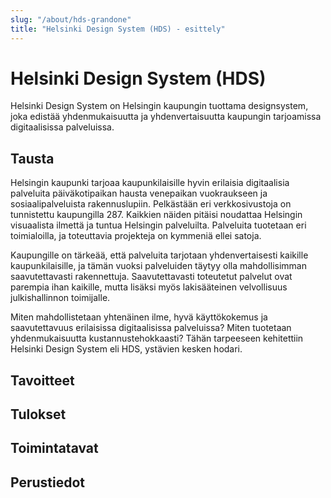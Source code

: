 ```yaml
---
slug: "/about/hds-grandone"
title: "Helsinki Design System (HDS) - esittely"
---
```



# Helsinki Design System (HDS)

<LeadParagraph>
  Helsinki Design System on Helsingin kaupungin tuottama designsystem, joka edistää yhdenmukaisuutta ja yhdenvertaisuutta kaupungin tarjoamissa digitaalisissa palveluissa.
</LeadParagraph>

## Tausta
Helsingin kaupunki tarjoaa kaupunkilaisille hyvin erilaisia digitaalisia palveluita päiväkotipaikan hausta venepaikan vuokraukseen ja sosiaalipalveluista rakennuslupiin. 
Pelkästään eri verkkosivustoja on tunnistettu kaupungilla 287. Kaikkien näiden pitäisi noudattaa Helsingin visuaalista ilmettä ja tuntua Helsingin palveluilta.
Palveluita tuotetaan eri toimialoilla, ja toteuttavia projekteja on kymmeniä ellei satoja.

Kaupungille on tärkeää, että palveluita tarjotaan yhdenvertaisesti kaikille kaupunkilaisille, ja tämän vuoksi palveluiden täytyy olla mahdollisimman saavutettavasti rakennettuja.
Saavutettavasti toteutetut palvelut ovat parempia ihan kaikille, mutta lisäksi myös lakisääteinen velvollisuus julkishallinnon toimijalle.

Miten mahdollistetaan yhtenäinen ilme, hyvä käyttökokemus ja saavutettavuus erilaisissa digitaalisissa palveluissa? Miten tuotetaan yhdenmukaisuutta kustannustehokkaasti?
Tähän tarpeeseen kehitettiin Helsinki Design System eli HDS, ystävien kesken hodari.

## Tavoitteet

## Tulokset

## Toimintatavat

## Perustiedot

